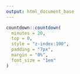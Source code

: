 ```yaml
---
output: html_document_base
---
```


```r
countdown::countdown(
  minutes = 20,
  top = 0,
  style = "z-index:100",
  padding = "7px",
  margin = "0%",
  font_size = "1em"
)
```